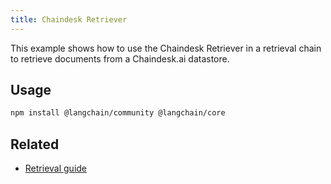 ```yaml
---
title: Chaindesk Retriever
---
```


This example shows how to use the Chaindesk Retriever in a retrieval chain to retrieve documents from a Chaindesk.ai datastore.

## Usage


<IntegrationInstallTooltip/>

```bash npm
npm install @langchain/community @langchain/core
```


<Chaindesk />

## Related

- [Retrieval guide](/oss/javascript/langchain/retrieval)
